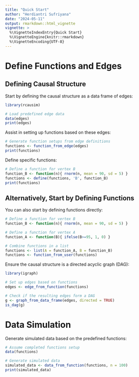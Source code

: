 ```yaml
---
title: "Quick Start"
author: "Herdiantri Sufriyana"
date: "2024-05-11"
output: rmarkdown::html_vignette
vignette: >
  %\VignetteIndexEntry{Quick Start}
  %\VignetteEngine{knitr::rmarkdown}
  %\VignetteEncoding{UTF-8}
---
```


# Define Functions and Edges

## Defining Causal Structure

Start by defining the causal structure as a data frame of edges:

```r
library(rcausim)

# Load predefined edge data
data(edges)
print(edges)
```

Assist in setting up functions based on these edges:

```r
# Generate function setups from edge definitions
functions <- function_from_edge(edges)
print(functions)
```

Define specific functions:

```r
# Define a function for vertex B
function_B <- function(n){ rnorm(n, mean = 90, sd = 5) }
functions <- define(functions, 'B', function_B)
print(functions)
```

## Alternatively, Start by Defining Functions

You can also start by defining functions directly:

```r
# Define a function for vertex B
function_B <- function(n){ rnorm(n, mean = 90, sd = 5) }

# Define a function for vertex A
function_A <- function(B){ ifelse(B>=95, 1, 0) }

# Combine functions in a list
functions <- list(A = function_A, B = function_B)
functions <- function_from_user(functions)
```

Ensure the causal structure is a directed acyclic graph (DAG):

```r
library(igraph)

# Set up edges based on functions
edges <- edge_from_function(functions)

# Check if the resulting edges form a DAG
g <- graph_from_data_frame(edges, directed = TRUE)
is_dag(g)
```

# Data Simulation

Generate simulated data based on the predefined functions:

```r
# Assume completed functions setup
data(functions)

# Generate simulated data
simulated_data <- data_from_function(functions, n = 100)
print(simulated_data)
```









